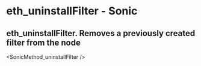 # eth_uninstallFilter - Sonic

## eth_uninstallFilter. Removes a previously created filter from the node


<SonicMethod_uninstallFilter />
